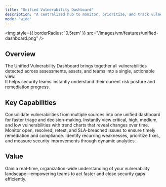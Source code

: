 ```yaml
---
title: "Unified Vulnerability Dashboard"
description: "A centralized hub to monitor, prioritize, and track vulnerabilities across your entire ecosystem."
mode: "wide"
---
```


<img
  style={{ borderRadius: '0.5rem' }}
  src="/images/vm/features/unified-dashboard.png"
/>



## Overview

The Unified Vulnerability Dashboard brings together all vulnerabilities detected across assessments, assets, and teams into a single, actionable view.  
It helps security teams instantly understand their current risk posture and remediation progress.

## Key Capabilities

<Columns cols={2}>
  <Card title="Centralized Visibility" icon="gauge">
    Consolidate vulnerabilities from multiple sources into one unified dashboard for faster triage and decision-making.
  </Card>
  <Card title="Severity Insights" icon="triangle-exclamation">
    Instantly view critical, high, medium, and low vulnerabilities with trend charts that reveal changes over time.
  </Card>
  <Card title="SLA & Status Tracking" icon="clock">
    Monitor open, resolved, retest, and SLA-breached issues to ensure timely remediation and compliance.
  </Card>
  <Card title="Data-Driven Remediation" icon="chart-pie">
    Identify recurring weaknesses, prioritize fixes, and measure security improvements through dynamic analytics.
  </Card>
</Columns>

## Value

Gain a real-time, organization-wide understanding of your vulnerability landscape—empowering teams to act faster and close security gaps efficiently.
